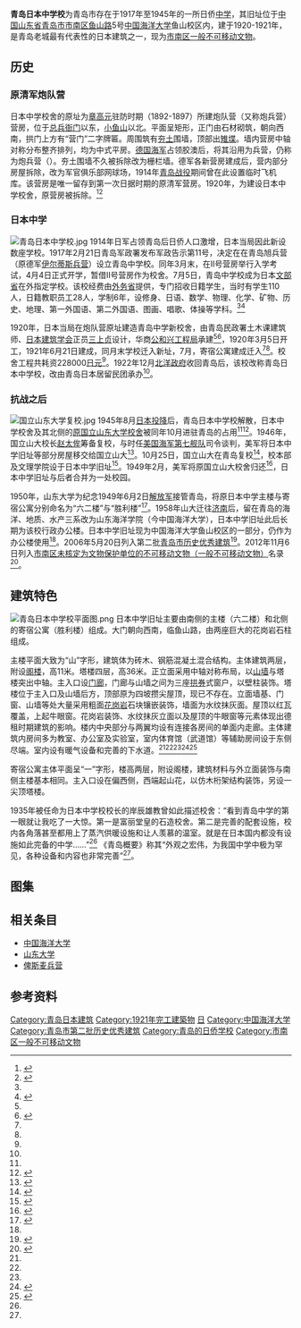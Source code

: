 {{Infobox building
| building_name       = 青岛日本中学校旧址
| native_building_name= 
| image               = 海大六二楼 日本中学.jpg
| image_size          = <!-- 图片大小 -->
| caption             = <small>青岛日本中学校旧址，2016年</small>
| map_type            = 
| former_names        = 
| alternate_names     = 
| building_type       = 
| architectural_style = 
| use                 = 
| location            = [[中国|中国]][[山东省|山东省]][[青岛市|青岛市]]
| address             = [[鱼山路|鱼山路]]5号
| coordinates         = 
| altitude            = 
| current_tenants     = 
| start_date          = 1920年3月5日
| completion_date     = 1921年6月21日
| inauguration_date   = 
| renovation_date     = 
| demolition_date     = 
| destruction_date    = 
| cost                = 228000[[日元|日元]]
| ren_cost            = 
| height              = 
| structural_system   = 
| diameter            = 
| other_dimensions    = 
| floor_count         = 
| floor_area          = 
| client              = 
| owner               = 
| landlord            = 
| main_contractor     = 
| architect           = 三上贞
| architecture_firm   = 公和兴工程局
| developer           = 
| engineer            = 
| structural_engineer = 
| services_engineer   = 
| civil_engineer      = 
| other_designers     = 
| quantity_surveyor   = 
| awards              = 
<!-- 翻新团队 -->
| ren_architect       = 
| ren_firm            = 
| ren_str_engineer    = 
| ren_serv_engineer   = 
| ren_civ_engineer    = 
| ren_oth_designers   = 
| ren_qty_surveyor    = 
| ren_awards          = 
| references          = <!-- 参考 -->
}}
{{coord|36|03|37.5|N|120|19|47|E|type:landmark|display=title}}

'''青岛日本中学校'''为青岛市存在于1917年至1945年的一所日侨[[中学|中学]]，其旧址位于[[中国|中国]][[山东省|山东省]][[青岛市|青岛市]][[市南区|市南区]][[鱼山路|鱼山路]]5号[[中国海洋大学|中国海洋大学]]鱼山校区内，建于1920-1921年，是青岛老城最有代表性的日本建筑之一，现为[[市南区一般不可移动文物|市南区一般不可移动文物]]。

==历史==
===原清军炮队营===
日本中学校舍的原址为[[章高元|章高元]]驻防时期（1892-1897）所建炮队营（又称炮兵营）营房，位于[[总兵衙门_(青岛)|总兵衙门]]以东，[[小鱼山_(青岛)|小鱼山]]以北。平面呈矩形，正门由石材砌筑，朝向西南，拱门上方有“营门”二字牌匾。周围筑有[[夯土|夯土]]围墙，顶部出[[雉堞|雉堞]]。墙内营房中轴对称分布整齐排列，均为中式平房。[[德意志帝国海军|德国海军]]占领胶澳后，将其沿用为兵营，仍称为炮兵营（{{lang|de|Artillerielager}}）。夯土围墙不久被拆除改为栅栏墙。德军各新营房建成后，营内部分房屋拆除，改为军官俱乐部网球场，1914年[[青岛战役|青岛战役]]期间曾在此设置临时飞机库。该营房是唯一留存到第一次日据时期的原清军营房。1920年，为建设日本中学校舍，原营房被拆除。<ref Name=ming>{{cite book|author=王栋|title=《青岛影像 1898-1928：明信片中的城市记忆》|year=2017|publisher=中国海洋大学出版社|location=青岛|isbn=978-7-5670-1113-7}}</ref><ref Name=dao>{{cite book|author=袁宾久|title=《青岛老建筑之旅》|year=2016|publisher=中国海洋大学出版社|location=青岛|isbn=9787567010093}}</ref>
{{Gallery
|width=180
|height=120
|File:Bundesarchiv Bild 116-125-01, Tsingtau, Haupttor des Artillerielagers.jpg|<small>炮队营营门</small>
|File:青岛德军炮兵营.jpg|<small>炮队营俯瞰，远处为青岛村</small>
|File:Bundesarchiv Bild 116-126-11, China, Tsingtau.jpg|<small>炮队营远景</small>
|File:Bundesarchiv Bild 134-B0504, Tsingtau, Eingang zum Artillerielager.jpg|<small>炮队营内部</small>
|File:青岛德军炮兵营内部.jpg|<small>营房</small>
}}

===日本中学===
[[File:青岛日本中学校.jpg|thumb]]
1914年日军占领青岛后日侨人口激增，日本当局因此新设数座学校。1917年2月21日青岛军政署发布军政告示第11号，决定在在青岛旭兵营（原德军[[伊尔蒂斯兵营|伊尔蒂斯兵营]]）设立青岛中学校。同年3月末，在II号营房举行入学考试，4月4日正式开学，暂借II号营房作为校舍。7月5日，青岛中学校成为日本[[文部省|文部省]]在外指定学校。该校经费由[[日本外務省|外务省]]提供，专门招收日籍学生，当时有学生110人，日籍教职员工28人，学制6年，设修身、日语、数学、物理、化学、矿物、历史、地理、第一外国语、第二外国语、图画、唱歌、体操等学科。<ref Name=ming/><ref Name=ben>{{cite web |url=http://www.qdda.gov.cn/expertLibrary.do?method=viewingArticle&articleId=13559019741192144001&subject_id=12259376220001761001|title=日本第一次占领青岛时期的移民潮|date=2012-12-19|author=孙保锋|publisher=青岛档案信息网}}</ref>

1920年，日本当局在炮队营原址建造青岛中学新校舍，由青岛民政署土木课建筑师、[[日本建筑学会|日本建筑学会]]正员[[三上贞|三上贞]]设计，华商[[公和兴工程局|公和兴工程局]]承建<ref Name=dao/><ref Name=li>{{Cite book|title=《青岛历史建筑（1891-1949）》|author=徐飞鹏|publisher=青岛出版社|year=2006|isbn=7-5436-3519-4|location=青岛}}</ref>，1920年3月5日开工，1921年6月21日建成，同月末学校迁入新址，7月，寄宿公寓建成迁入<ref Name=ming/><ref Name=ben/>。校舍工程共耗资228000[[日元|日元]]<ref Name=ming/>。1922年12月[[北洋政府|北洋政府]]收回青岛后，该校改称青岛日本中学校，改由青岛日本居留民团承办<ref Name=ben/>。

===抗战之后===
[[File:国立山东大学复校.jpg|thumb]]
1945年8月[[日本投降|日本投降]]后，青岛日本中学校解散，日本中学校舍及其北侧的[[俾斯麦兵营|原国立山东大学校舍]]被同年10月进驻青岛的{{link-en|美国海军陆战队第六师|6th Marine Division (United States)}}占用<ref Name=ming/><ref>{{cite web|url=http://qdsq.qingdao.gov.cn/n15752132/n20546827/n20583798/n20585272/n20585287/151215022621048153.html|title=青岛市志·军事志·驻军与军事机构·附录·美国侵略军|date=|author=青岛市史志办|publisher=青岛市情网}}</ref>。1946年，国立山大校长[[赵太侔|赵太侔]]筹备复校，与时任[[美国海军第七舰队|美国海军第七舰队]]司令{{link-en|小查尔斯·库克|Charles M. Cooke, Jr.|柯克}}谈判，美军将日本中学旧址等部分房屋移交给国立山大<ref Name=zhao>{{cite web|url=http://news.bandao.cn/news_html/201411/20141111/news_20141111_2472060.shtml|title=赵太侔两任国立山大校长 一直干到青岛解放|date=2014-11-11|author=孙祥辉|publisher=城市信报}}</ref>。10月25日，国立山大在青岛复校<ref>{{cite web|url=http://qdsq.qingdao.gov.cn/n15752132/n20546827/n25938256/151214235829800604.html|title=青岛市志·大事记·南京国民政府第二次统治时期（1945.9～1949.6）|date=|author=青岛市史志办|publisher=青岛市情网}}</ref>，校本部及文理学院设于日本中学旧址<ref>{{cite web|url=http://lib.sdsqw.cn/bin/mse.exe?seachword=&K=a&A=67&rec=51&run=13|title=山东省省情资料库·教育库·高等教育·学校设置·民国时期的山东高等院校设置·省立山东大学、国立山东大学（国立青岛大学）|date=|author=山东省史志办|publisher=山东省情网}}</ref>。1949年2月，美军将原国立山大校舍归还<ref>{{cite book|editor=刘增人、王焕良等|title=《青岛高等教育史（现代卷）》|year=2008|publisher=[[人民出版社|人民出版社]]|location=北京|isbn=978-7-01-007206-7}}</ref>，日本中学旧址与后者合并为一处校园。

1950年，山东大学为纪念1949年6月2日[[解放军|解放军]]接管青岛，将原日本中学主楼与寄宿公寓分别命名为“六二楼”与“胜利楼”<ref Name=sheng>{{cite web|url=http://archives.ouc.edu.cn/2017/0823/c9751a69246/page.htm|title=胜利楼|date=2017-08-23|author=|publisher=中国海洋大学档案馆官网}}</ref>。1958年山大迁往[[济南|济南]]后，留在青岛的海洋、地质、水产三系改为山东海洋学院（今中国海洋大学），日本中学旧址此后长期为该校行政办公楼。日本中学旧址现为中国海洋大学鱼山校区的一部分，仍作为办公楼使用<ref Name=sheng/>。2006年5月20日列入第二批[[青岛市历史优秀建筑|青岛市历史优秀建筑]]<ref>{{cite web|url=http://www.qingdao.gov.cn/n172/n3776152/n3776203/n3779237/n3779247/100020071027616743.html|title=关于公布青岛市第二批历史优秀建筑的通知|date=2006-05-20|author=青岛市规划局 青岛市文化局|publisher=青岛政务网|access-date=2019-09-27|archive-url=https://web.archive.org/web/20180707172326/http://www.qingdao.gov.cn/n172/n3776152/n3776203/n3779237/n3779247/100020071027616743.html|archive-date=2018-07-07|dead-url=yes}}</ref>。2012年11月6日列入[[市南区一般不可移动文物|市南区未核定为文物保护单位的不可移动文物（一般不可移动文物）]]名录<ref>{{cite web|url=http://www.qdsn.gov.cn/n16/n1175/n9964611/n9964815/n9964817/n9965830/190703094438230704.html|title=市南区未核定为文物保护单位的不可移动文物（一般不可移动文物）名录|date=2019-07-03|author=市南区文化和旅游局|website=青岛市市南区政务网|publisher=|accessdate=2020-03-07|archive-date=2020-07-02|archive-url=https://web.archive.org/web/20200702152435/http://www.qdsn.gov.cn/n16/n1175/n9964611/n9964815/n9964817/n9965830/190703094438230704.html|dead-url=no}}</ref>。

==建筑特色==
[[File:青岛日本中学校平面图.png|thumb]]
日本中学旧址主要由南侧的主楼（六二楼）和北侧的寄宿公寓（胜利楼）组成。大门朝向西南，临鱼山路，由两座巨大的花岗岩石柱组成。

主楼平面大致为“山”字形，建筑体为砖木、钢筋混凝土混合结构。主体建筑两层，附设[[阁楼|阁楼]]，高11米。塔楼四层，高36米。正立面采用中轴对称布局，以[[山墙|山墙]]与塔楼突出中轴。主入口设[[门廊|门廊]]，门廊与山墙之间为三座[[拱券|拱券]]式窗户，以壁柱装饰。塔楼位于主入口及山墙后方，顶部原为四坡攒尖屋顶，现已不存在。立面墙基、门窗、山墙等处大量采用粗面[[花岗岩|花岗岩]]石块镶嵌装饰，墙面为水纹抹灰面。屋顶以红瓦覆盖，上起牛眼窗。花岗岩装饰、水纹抹灰立面以及屋顶的牛眼窗等元素体现出德租时期建筑的影响。楼内中央部分与两翼均设有连接各房间的单面内走廊。主体建筑内房间多为教室、办公室及实验室，室内体育馆（武道馆）等辅助房间设于东侧尽端。室内设有暖气设备和完善的下水道。<ref Name=ming/><ref Name=dao/><ref Name=li/><ref Name=jin>{{cite book|author=金山|title=《青岛近代建筑 1922-1937》|year=2016|publisher=同济大学出版社|location=上海|isbn=978-7-5608-6665-9}}</ref><ref>{{cite web|url=http://qdsq.qingdao.gov.cn/n15752132/n20546827/n26338277/n26373883/191025151629286220.html|title=青岛市志·城市规划建筑志·公共建筑·文教体育建筑|date=|author=青岛市史志办|publisher=青岛市情网|accessdate=2019-11-14|archive-date=2020-08-29|archive-url=https://web.archive.org/web/20200829052322/http://qdsq.qingdao.gov.cn/n15752132/n20546827/n26338277/n26373883/191025151629286220.html|dead-url=yes}}</ref>

寄宿公寓主体平面呈“一”字形，楼高两层，附设阁楼，建筑材料与外立面装饰与南侧主楼基本相同。主入口设在偏西侧，西端起山花，以仿木桁架结构装饰，另设一尖顶塔楼。

1935年被任命为日本中学校校长的岸辰雄教曾如此描述校舍：“看到青岛中学的第一眼就让我吃了一大惊。第一是富丽堂皇的石造校舍。第二是完善的配套设施，校内各角落甚至都用上了蒸汽供暖设施和让人羡慕的温室。就是在日本国内都没有设施如此完备的中学……”<ref Name=ming/> 《青岛概要》称其“外观之宏伟，为我国中学中极为罕见，各种设备和内容也非常完善”<ref Name=ben/>。

==图集==
{{Gallery
|width=225
|height=150
|File:青岛日本中学校 03.jpg|<small>日本中学及后方的俾斯麦兵营旧址</small>
|File:青岛日本中学校 02.jpg|<small>校舍航拍</small>
|File:青岛日本中学校1.jpg|<small>校舍后侧，自[[八关山|八关山]]拍摄</small>
|File:山东海洋学院.jpg|<small>山东海洋学院时期的日本中学旧址</small>
|File:Ocean University of China Yushan Campus front building outside.jpg|<small>六二楼正门</small>
|File:海大六二楼.jpg|<small>六二楼西北面，其中三角山花左侧部分为约1940年代扩建</small>
|File:海大六二楼内部.jpg|<small>六二楼内部楼梯</small>
|File:Ocean University of China Yushan Campus front building inside.jpg|<small>六二楼内部走廊</small>
|File:海大胜利楼.jpg|<small>胜利楼西北端山花</small>
|File:海大胜利楼0.jpg|<small>胜利楼正门</small>
|File:海大胜利楼内部0.jpg|<small>胜利楼内部楼梯</small>
|File:海大胜利楼内部1.jpg|<small>胜利楼内部楼梯</small>
}}

==相关条目==
{{commons category|Former Japanese Middle School, Qingdao}}
{{commons category|Artillery Camp of Tsingtau|清军炮兵营}}
*[[中国海洋大学|中国海洋大学]]
*[[山东大学|山东大学]]
*[[俾斯麦兵营|俾斯麦兵营]]

==参考资料==
{{reflist}}

{{青岛市日本建筑}} 
[[Category:青岛日本建筑|Category:青岛日本建筑]]
[[Category:1921年完工建築物|Category:1921年完工建築物]]
[[Category:青岛已关闭学校|日]]
[[Category:中国海洋大学|Category:中国海洋大学]]
[[Category:青岛市第二批历史优秀建筑|Category:青岛市第二批历史优秀建筑]]
[[Category:青岛的日侨学校|Category:青岛的日侨学校]]
[[Category:市南区一般不可移动文物|Category:市南区一般不可移动文物]]